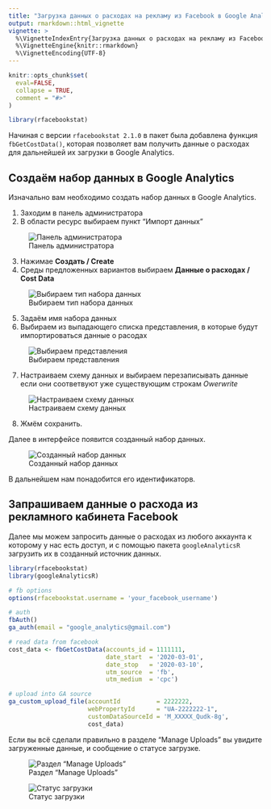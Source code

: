 ---
title: "Загрузка данных о расходах на рекламу из Facebook в Google Analytics"
output: rmarkdown::html_vignette
vignette: >
  %\VignetteIndexEntry{Загрузка данных о расходах на рекламу из Facebook в Google Analytics}
  %\VignetteEngine{knitr::rmarkdown}
  %\VignetteEncoding{UTF-8}
---

```{r, include = FALSE}
knitr::opts_chunk$set(
  eval=FALSE,
  collapse = TRUE,
  comment = "#>"
)
```

```{r setup}
library(rfacebookstat)
```


Начиная с версии `rfacebookstat 2.1.0` в пакет была добавлена функция `fbGetCostData()`, которая позволяет вам получить данные о расходах для дальнейшей их загрузки в Google Analytics.

## Создаём набор данных в Google Analytics
Изначально вам необходимо создать набор данных в Google Analytics.

1. Заходим в панель администратора
2. В области ресурс выбираем пункт "Импорт данных"

![Панель администратора](http://img.netpeak.ua/alsey/159056878065_kiss_43kb.png)

3. Нажимае **Создать / Create**
4. Среды предложенных вариантов выбираем **Данные о расходах / Cost Data**

![Выбираем тип набора данных](http://img.netpeak.ua/alsey/159056895184_kiss_45kb.png)

5. Задаём имя набора данных
6. Выбираем из выпадающего списка представления, в которые будут импортироваться данные о расодах

![Выбираем представления](http://img.netpeak.ua/alsey/159056902310_kiss_20kb.png)

7. Настраиваем схему данных и выбираем перезаписывать данные если они соответвуют уже существующим строкам *Owerwrite*

![Настраиваем схему данных](http://img.netpeak.ua/alsey/159056941892_kiss_43kb.png)

8. Жмём сохранить.

Далее в интерфейсе появится созданный набор данных.

![Созданный набор данных](http://img.netpeak.ua/alsey/159056960727_kiss_11kb.png)

В дальнейшем нам понадобится его идентификаторв.

## Запрашиваем данные о расхода из рекламного кабинета Facebook
Далее мы можем запросить данные о расходах из любого аккаунта к которому у нас есть доступ, и с помощью пакета `googleAnalyticsR` загрузить их в созданный источник данных.

```{r}
library(rfacebookstat)
library(googleAnalyticsR)

# fb options
options(rfacebookstat.username = 'your_facebook_username')

# auth
fbAuth()
ga_auth(email = "google_analytics@gmail.com")

# read data from facebook
cost_data <- fbGetCostData(accounts_id = 1111111,
                           date_start  = '2020-03-01',
                           date_stop   = '2020-03-10',
                           utm_source  = 'fb', 
                           utm_medium  = 'cpc')

# upload into GA source
ga_custom_upload_file(accountId          = 2222222, 
                      webPropertyId      = "UA-2222222-1", 
                      customDataSourceId = 'M_XXXXX_Qudk-8g', 
                      cost_data)
```

Если вы всё сделали правильно в разделе "Manage Uploads" вы увидите загруженные данные, и сообщение о статусе загрузке.

![Раздел "Manage Uploads"](https://img.netpeak.ua/alsey/159057045311_kiss_11kb.png)

![Статус загрузки](https://img.netpeak.ua/alsey/159057047222_kiss_16kb.png)